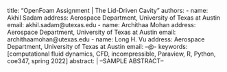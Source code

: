 title: "OpenFoam Assignment | The Lid-Driven Cavity"
authors:
  - name: Akhil Sadam
    address: Aerospace Department, University of Texas at Austin
    email: akhil.sadam@utexas.edu
  - name: Archithaa Mohan
    address: Aerospace Department, University of Texas at Austin
    email: archithaamohan@utexas.edu
  - name: Long H. Vu
    address: Aerospace Department, University of Texas at Austin
    email: --@-
keywords: [computational fluid dynamics, CFD, incompressible, Paraview, R, Python, coe347, spring 2022]
abstract: |
  --SAMPLE ABSTRACT--